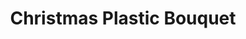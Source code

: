 ---
title: "Christmas Plastic Bouquet"
subtitle: ""
creator: ""
categories: ["christmas"]
featuredImage: "../src/assets/images/item/christmas/DSC02622.png"
views: ["../src/assets/images/item/christmas/DSC02622.png","../src/assets/images/item/christmas/DSC02623.png","../src/assets/images/item/christmas/DSC02624.png"]
nextItem: []
---